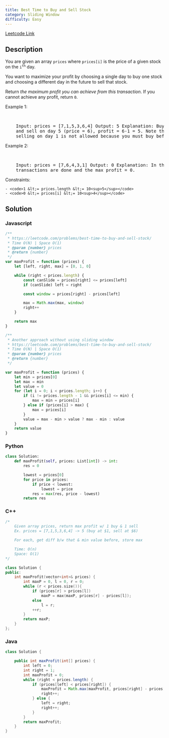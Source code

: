 ```yaml
---
title: Best Time to Buy and Sell Stock
category: Sliding Window
difficulty: Easy
---
```


<Callout>

[Leetcode Link](https://leetcode.com/problems/best-time-to-buy-and-sell-stock)

</Callout>

## Description

You are given an array <code>prices</code> where <code>prices[i]</code> is the price of a given stock on the <code>i<sup>th</sup></code> day.

You want to maximize your profit by choosing a single day to buy one stock and choosing a different day in the future to sell that stock.

Return _the maximum profit you can achieve from this transaction_. If you cannot achieve any profit, return <code>0</code>.

Example 1:

<br />

<pre className="overflow-x-auto">
	Input: prices = [7,1,5,3,6,4] Output: 5 Explanation: Buy on day 2 (price = 1)
	and sell on day 5 (price = 6), profit = 6-1 = 5. Note that buying on day 2 and
	selling on day 1 is not allowed because you must buy before you sell.
</pre>

Example 2:

<br />

<pre className="overflow-x-auto">
	Input: prices = [7,6,4,3,1] Output: 0 Explanation: In this case, no
	transactions are done and the max profit = 0.
</pre>

Constraints:

    - <code>1 &lt;= prices.length &lt;= 10<sup>5</sup></code>
    - <code>0 &lt;= prices[i] &lt;= 10<sup>4</sup></code>

## Solution

### Javascript

```javascript
/**
 * https://leetcode.com/problems/best-time-to-buy-and-sell-stock/
 * Time O(N) | Space O(1)
 * @param {number} prices
 * @return {number}
 */
var maxProfit = function (prices) {
	let [left, right, max] = [0, 1, 0]

	while (right < prices.length) {
		const canSlide = prices[right] <= prices[left]
		if (canSlide) left = right

		const window = prices[right] - prices[left]

		max = Math.max(max, window)
		right++
	}

	return max
}

/**
 * Another approach without using sliding window
 * https://leetcode.com/problems/best-time-to-buy-and-sell-stock/
 * Time O(N) | Space O(1)
 * @param {number} prices
 * @return {number}
 */

var maxProfit = function (prices) {
	let min = prices[0]
	let max = min
	let value = 0
	for (let i = 0; i < prices.length; i++) {
		if (i != prices.length - 1 && prices[i] <= min) {
			max = min = prices[i]
		} else if (prices[i] > max) {
			max = prices[i]
		}
		value = max - min > value ? max - min : value
	}
	return value
}
```

### Python

```python
class Solution:
    def maxProfit(self, prices: List[int]) -> int:
        res = 0

        lowest = prices[0]
        for price in prices:
            if price < lowest:
                lowest = price
            res = max(res, price - lowest)
        return res

```

### C++

```cpp
/*
    Given array prices, return max profit w/ 1 buy & 1 sell
    Ex. prices = [7,1,5,3,6,4] -> 5 (buy at $1, sell at $6)

    For each, get diff b/w that & min value before, store max

    Time: O(n)
    Space: O(1)
*/

class Solution {
public:
    int maxProfit(vector<int>& prices) {
        int maxP = 0, l = 0, r = 0;
        while (r < prices.size()){
            if (prices[r] > prices[l])
                maxP = max(maxP, prices[r] - prices[l]);
            else
                l = r;
            ++r;
        }
        return maxP;
    }
};

```

### Java

```java
class Solution {

    public int maxProfit(int[] prices) {
        int left = 0;
        int right = 1;
        int maxProfit = 0;
        while (right < prices.length) {
            if (prices[left] < prices[right]) {
                maxProfit = Math.max(maxProfit, prices[right] - prices[left]);
                right++;
            } else {
                left = right;
                right++;
            }
        }
        return maxProfit;
    }
}

```
